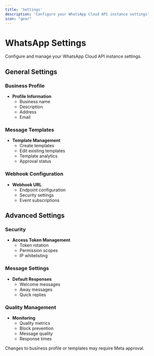 ```yaml
---
title: 'Settings'
description: 'Configure your WhatsApp Cloud API instance settings'
icon: "gear"
---
```


# WhatsApp Settings

Configure and manage your WhatsApp Cloud API instance settings.

## General Settings

### Business Profile
- **Profile Information**
  - Business name
  - Description
  - Address
  - Email

### Message Templates
- **Template Management**
  - Create templates
  - Edit existing templates
  - Template analytics
  - Approval status

### Webhook Configuration
- **Webhook URL**
  - Endpoint configuration
  - Security settings
  - Event subscriptions

## Advanced Settings

### Security
- **Access Token Management**
  - Token rotation
  - Permission scopes
  - IP whitelisting

### Message Settings
- **Default Responses**
  - Welcome messages
  - Away messages
  - Quick replies

### Quality Management
- **Monitoring**
  - Quality metrics
  - Block prevention
  - Message quality
  - Response times

<Warning>
  Changes to business profile or templates may require Meta approval.
</Warning>

